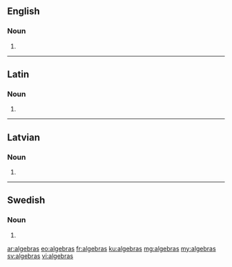 ==English==

===Noun===
{{head|en|noun plural form}}

# {{plural of|algebra|lang=en}}

----

==Latin==

===Noun===
{{la-noun-form|algebrās}}

# {{inflection of|algebra|11111|acc|p|lang=la}}

----

==Latvian==

===Noun===
{{head|lv|noun form|g=f}}

# {{lv-inflection of|algebra|gen|s}}

----

==Swedish==

===Noun===
{{head|sv|noun form}}

# {{sv-noun-form-indef-gen|algebra}}

[[ar:algebras]]
[[eo:algebras]]
[[fr:algebras]]
[[ku:algebras]]
[[mg:algebras]]
[[my:algebras]]
[[sv:algebras]]
[[vi:algebras]]